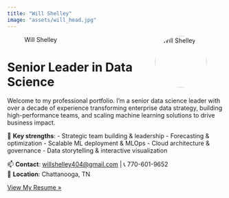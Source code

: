 ```yaml
---
title: "Will Shelley"
image: "assets/will_head.jpg"
---
```


![Will Shelley](assets/will_head.jpg){width=120 style="border-radius: 50%; float: right; margin-left: 20px;"}

# Senior Leader in Data Science

Welcome to my professional portfolio. I'm a senior data science leader with over a decade of experience transforming enterprise data strategy, building high-performance teams, and scaling machine learning solutions to drive business impact.

🔧 **Key strengths**:
- Strategic team building & leadership
- Forecasting & optimization
- Scalable ML deployment & MLOps
- Cloud architecture & governance
- Data storytelling & interactive visualization

📫 **Contact**: [willshelley404@gmail.com](mailto:willshelley404@gmail.com) | 📞 770-601-9652  
📍 **Location**: Chattanooga, TN

[View My Resume »](sr_2025_resume_pdf.qmd)
